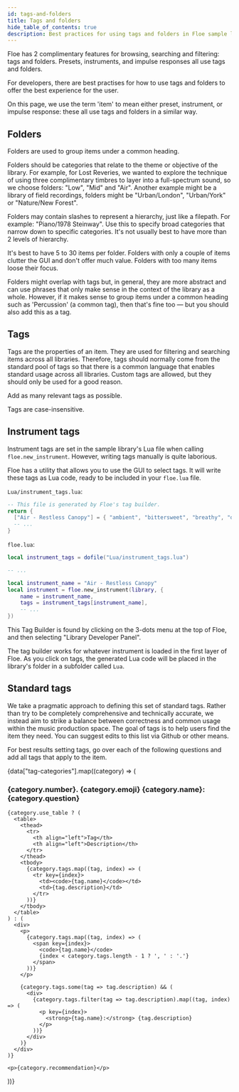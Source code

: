 ```yaml
---
id: tags-and-folders
title: Tags and folders
hide_table_of_contents: true
description: Best practices for using tags and folders in Floe sample libraries
---
```


<!--
SPDX-FileCopyrightText: 2025 Sam Windell
SPDX-License-Identifier: CC-BY-SA-4.0
-->


Floe has 2 complimentary features for browsing, searching and filtering: tags and folders. Presets, instruments, and impulse responses all use tags and folders.

For developers, there are best practises for how to use tags and folders to offer the best experience for the user.

On this page, we use the term 'item' to mean either preset, instrument, or impulse response: these all use tags and folders in a similar way.

## Folders
Folders are used to group items under a common heading.

Folders should be categories that relate to the theme or objective of the library. For example, for Lost Reveries, we wanted to explore the technique of using three complimentary timbres to layer into a full-spectrum sound, so we choose folders: "Low", "Mid" and "Air". Another example might be a library of field recordings, folders might be "Urban/London", "Urban/York" or "Nature/New Forest".

Folders may contain slashes to represent a hierarchy, just like a filepath. For example: "Piano/1978 Steinway". Use this to specify broad categories that narrow down to specific categories. It's not usually best to have more than 2 levels of hierarchy.

It's best to have 5 to 30 items per folder. Folders with only a couple of items clutter the GUI and don't offer much value. Folders with too many items loose their focus.

Folders might overlap with tags but, in general, they are more abstract and can use phrases that only make sense in the context of the library as a whole. However, if it makes sense to group items under a common heading such as 'Percussion' (a common tag), then that's fine too — but you should also add this as a tag.  

## Tags
Tags are the properties of an item. They are used for filtering and searching items across all libraries. Therefore, tags should normally come from the standard pool of tags so that there is a common language that enables standard usage across all libraries. Custom tags are allowed, but they should only be used for a good reason.

Add as many relevant tags as possible.

Tags are case-insensitive.

## Instrument tags
Instrument tags are set in the sample library's Lua file when calling `floe.new_instrument`. However, writing tags manually is quite laborious.

Floe has a utility that allows you to use the GUI to select tags. It will write these tags as Lua code, ready to be included in your `floe.lua` file.

`Lua/instrument_tags.lua`:
```lua
-- This file is generated by Floe's tag builder.
return {
  ["Air - Restless Canopy"] = { "ambient", "bittersweet", "breathy", "dreamy", "ethereal", "nostalgic", "resonant", "smooth", "synthesized", "texture", },
  -- ...
}
```

`floe.lua`:
```lua
local instrument_tags = dofile("Lua/instrument_tags.lua")

-- ...

local instrument_name = "Air - Restless Canopy"
local instrument = floe.new_instrument(library, {
    name = instrument_name,
    tags = instrument_tags[instrument_name],
    -- ...
})

```

This Tag Builder is found by clicking on the 3-dots menu at the top of Floe, and then selecting "Library Developer Panel".

The tag builder works for whatever instrument is loaded in the first layer of Floe. As you click on tags, the generated Lua code will be placed in the library's folder in a subfolder called `Lua`.

## Standard tags
We take a pragmatic approach to defining this set of standard tags. Rather than try to be completely comprehensive and technically accurate, we instead aim to strike a balance between correctness and common usage within the music production space. The goal of tags is to help users find the item they need. You can suggest edits to this list via Github or other means.

For best results setting tags, go over each of the following questions and add all tags that apply to the item.

{data["tag-categories"].map((category) => (
  <div key={category.number}>
    <h3>{category.number}. {category.emoji} {category.name}: {category.question}</h3>
    
    {category.use_table ? (
      <table>
        <thead>
          <tr>
            <th align="left">Tag</th>
            <th align="left">Description</th>
          </tr>
        </thead>
        <tbody>
          {category.tags.map((tag, index) => (
            <tr key={index}>
              <td><code>{tag.name}</code></td>
              <td>{tag.description}</td>
            </tr>
          ))}
        </tbody>
      </table>
    ) : (
      <div>
        <p>
          {category.tags.map((tag, index) => (
            <span key={index}>
              <code>{tag.name}</code>
              {index < category.tags.length - 1 ? ', ' : '.'}
            </span>
          ))}
        </p>
        
        {category.tags.some(tag => tag.description) && (
          <div>
            {category.tags.filter(tag => tag.description).map((tag, index) => (
              <p key={index}>
                <strong>{tag.name}:</strong> {tag.description}
              </p>
            ))}
          </div>
        )}
      </div>
    )}
    
    <p>{category.recommendation}</p>
  </div>
))}
